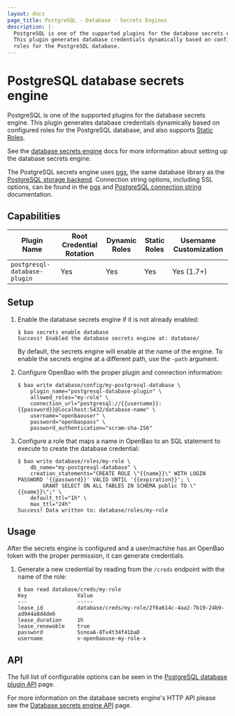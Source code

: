 ```yaml
---
layout: docs
page_title: PostgreSQL - Database - Secrets Engines
description: |-
  PostgreSQL is one of the supported plugins for the database secrets engine.
  This plugin generates database credentials dynamically based on configured
  roles for the PostgreSQL database.
---
```


# PostgreSQL database secrets engine

PostgreSQL is one of the supported plugins for the database secrets engine. This
plugin generates database credentials dynamically based on configured roles for
the PostgreSQL database, and also supports [Static
Roles](/docs/secrets/databases#static-roles).

See the [database secrets engine](/docs/secrets/databases) docs for
more information about setting up the database secrets engine.

The PostgreSQL secrets engine uses [pgx][pgxlib], the same database library as the
[PostgreSQL storage backend](/docs/configuration/storage/postgresql). Connection string
options, including SSL options, can be found in the [pgx][pgxlib] and
[PostgreSQL connection string][pg_conn_docs] documentation.

## Capabilities

| Plugin Name                  | Root Credential Rotation | Dynamic Roles | Static Roles | Username Customization |
| ---------------------------- | ------------------------ | ------------- | ------------ | ---------------------- |
| `postgresql-database-plugin` | Yes                      | Yes           | Yes          | Yes (1.7+)             |

## Setup

1.  Enable the database secrets engine if it is not already enabled:

    ```shell-session
    $ bao secrets enable database
    Success! Enabled the database secrets engine at: database/
    ```

    By default, the secrets engine will enable at the name of the engine. To
    enable the secrets engine at a different path, use the `-path` argument.

1.  Configure OpenBao with the proper plugin and connection information:

    ```shell-session
    $ bao write database/config/my-postgresql-database \
        plugin_name="postgresql-database-plugin" \
        allowed_roles="my-role" \
        connection_url="postgresql://{{username}}:{{password}}@localhost:5432/database-name" \
        username="openbaouser" \
        password="openbaopass" \
        password_authentication="scram-sha-256"
    ```

1.  Configure a role that maps a name in OpenBao to an SQL statement to execute to
    create the database credential:

    ```shell-session
    $ bao write database/roles/my-role \
        db_name="my-postgresql-database" \
        creation_statements="CREATE ROLE \"{{name}}\" WITH LOGIN PASSWORD '{{password}}' VALID UNTIL '{{expiration}}'; \
            GRANT SELECT ON ALL TABLES IN SCHEMA public TO \"{{name}}\";" \
        default_ttl="1h" \
        max_ttl="24h"
    Success! Data written to: database/roles/my-role
    ```

## Usage

After the secrets engine is configured and a user/machine has an OpenBao token with
the proper permission, it can generate credentials.

1.  Generate a new credential by reading from the `/creds` endpoint with the name
    of the role:

    ```shell-session
    $ bao read database/creds/my-role
    Key                Value
    ---                -----
    lease_id           database/creds/my-role/2f6a614c-4aa2-7b19-24b9-ad944a8d4de6
    lease_duration     1h
    lease_renewable    true
    password           SsnoaA-8Tv4t34f41baD
    username           v-openbaouse-my-role-x
    ```

## API

The full list of configurable options can be seen in the [PostgreSQL database
plugin API](/api-docs/secret/databases/postgresql) page.

For more information on the database secrets engine's HTTP API please see the
[Database secrets engine API](/api-docs/secret/databases) page.

[pgxlib]: https://pkg.go.dev/github.com/jackc/pgx/stdlib
[pg_conn_docs]: https://www.postgresql.org/docs/current/libpq-connect.html#LIBPQ-CONNSTRING
